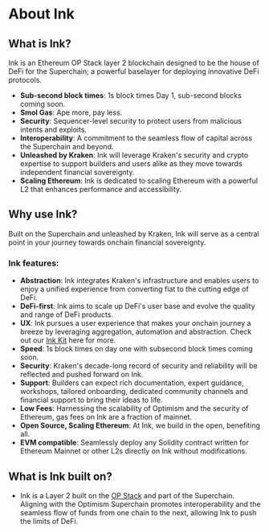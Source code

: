 # About Ink

## What is Ink?

Ink is an Ethereum OP Stack layer 2 blockchain designed to be the house of DeFi for the Superchain; a powerful baselayer for deploying innovative DeFi protocols.

- **Sub-second block times**: 1s block times Day 1, sub-second blocks coming soon.
- **Smol Gas**: Ape more, pay less.
- **Security**: Sequencer-level security to protect users from malicious intents and exploits.
- **Interoperability**: A commitment to the seamless flow of capital across the Superchain and beyond.
- **Unleashed by Kraken**: Ink will leverage Kraken's security and crypto expertise to support builders and users alike as they move towards independent financial sovereignty.
- **Scaling Ethereum**: Ink is dedicated to scaling Ethereum with a powerful L2 that enhances performance and accessibility.

## Why use Ink?

Built on the Superchain and unleashed by Kraken, Ink will serve as a central point in your journey towards onchain financial sovereignty.

### Ink features:

- **Abstraction**: Ink integrates Kraken's infrastructure and enables users to enjoy a unified experience from converting fiat to the cutting edge of DeFi.
- **DeFi-first**: Ink aims to scale up DeFi's user base and evolve the quality and range of DeFi products.
- **UX**: Ink pursues a user experience that makes your onchain journey a breeze by leveraging aggregation, automation and abstraction. Check out our <a href="https://docs.inkonchain.com/build/ink-kit">Ink Kit</a> here for more.
- **Speed**: 1s block times on day one with subsecond block times coming soon.
- **Security**: Kraken's decade-long record of security and reliability will be reflected and pushed forward on Ink.
- **Support**: Builders can expect rich documentation, expert guidance, workshops, tailored onboarding, dedicated community channels and financial support to bring their ideas to life.
- **Low Fees**: Harnessing the scalability of Optimism and the security of Ethereum, gas fees on Ink are a fraction of mainnet.
- **Open Source, Scaling Ethereum**: At Ink, we build in the open, benefiting all.
- **EVM compatible**: Seamlessly deploy any Solidity contract written for Ethereum Mainnet or other L2s directly on Ink without modifications.

## What is Ink built on?

- Ink is a Layer 2 built on the [OP Stack](https://docs.optimism.io/stack/getting-started) and part of the Superchain. Aligning with the Optimism Superchain promotes interoperability and the seamless flow of funds from one chain to the next, allowing Ink to push the limits of DeFi.
